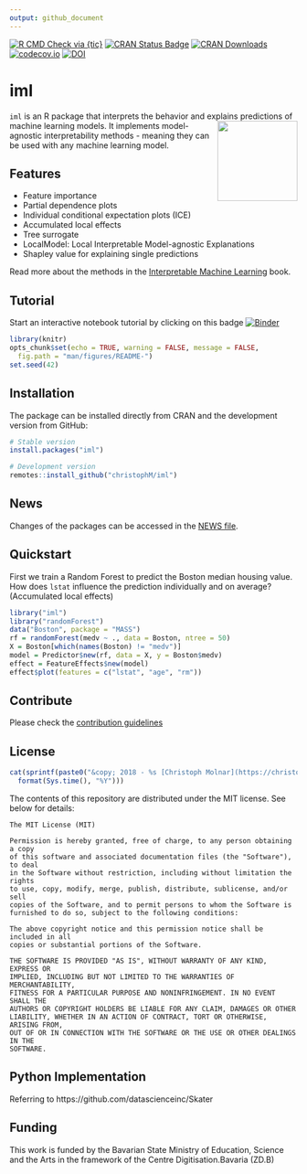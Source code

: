 ```yaml
---
output: github_document
---
```


<!-- badges: start -->
[![R CMD Check via {tic}](https://github.com/christophM/iml/workflows/R%20CMD%20Check%20via%20{tic}/badge.svg?branch=master)](https://github.com/christophM/iml/actions)
[![CRAN Status Badge](http://www.r-pkg.org/badges/version/iml)](https://CRAN.R-project.org/package=iml)
[![CRAN Downloads](http://cranlogs.r-pkg.org/badges/grand-total/iml)](https://cran.rstudio.com/web/packages/iml/index.html)
[![codecov.io](https://codecov.io/github/christophM/iml/coverage.svg?branch=master)](https://codecov.io/github/christophM/iml?branch=master)
[![DOI](http://joss.theoj.org/papers/10.21105/joss.00786/status.svg)](https://doi.org/10.21105/joss.00786)
<!-- badges: end -->

# iml 

 `iml ` is an R package that interprets the behavior and explains predictions of machine learning models. <img src="https://github.com/christophM/iml/blob/master/man/figures/iml.png?raw=true" align="right" height=140/>
 It implements model-agnostic interpretability methods - meaning they can be used with any machine learning model.

## Features
 
- Feature importance
- Partial dependence plots
- Individual conditional expectation plots (ICE)
- Accumulated local effects
- Tree surrogate
- LocalModel: Local Interpretable Model-agnostic Explanations
- Shapley value for explaining single predictions
 
Read more about the methods in the [Interpretable Machine Learning](https://christophm.github.io/interpretable-ml-book/agnostic.html) book.

## Tutorial

Start an interactive notebook tutorial by clicking on this badge [![Binder](http://mybinder.org/badge.svg)](http://beta.mybinder.org/v2/gh/christophM/iml/master?filepath=./notebooks/tutorial-intro.ipynb)

```r
library(knitr)
opts_chunk$set(echo = TRUE, warning = FALSE, message = FALSE,
  fig.path = "man/figures/README-")
set.seed(42)
```

## Installation 

The package can be installed directly from CRAN and the development version from GitHub:

```r
# Stable version
install.packages("iml")

# Development version
remotes::install_github("christophM/iml")
```

## News

Changes of the packages can be accessed in the [NEWS file](https://christophm.github.io/iml/news/index.html).

## Quickstart

First we train a Random Forest to predict the Boston median housing value. 
How does `lstat` influence the prediction individually and on average? (Accumulated local effects)

```r
library("iml")
library("randomForest")
data("Boston", package = "MASS")
rf = randomForest(medv ~ ., data = Boston, ntree = 50)
X = Boston[which(names(Boston) != "medv")]
model = Predictor$new(rf, data = X, y = Boston$medv)
effect = FeatureEffects$new(model)
effect$plot(features = c("lstat", "age", "rm"))
```

## Contribute

Please check the [contribution guidelines](CONTRIBUTING.md)

## License

```r
cat(sprintf(paste0("&copy; 2018 - %s [Christoph Molnar](https://christophm.github.io/)"),
  format(Sys.time(), "%Y")))
```

The contents of this repository are distributed under the MIT license. See
below for details:
```
The MIT License (MIT)

Permission is hereby granted, free of charge, to any person obtaining a copy
of this software and associated documentation files (the "Software"), to deal
in the Software without restriction, including without limitation the rights
to use, copy, modify, merge, publish, distribute, sublicense, and/or sell
copies of the Software, and to permit persons to whom the Software is
furnished to do so, subject to the following conditions:

The above copyright notice and this permission notice shall be included in all
copies or substantial portions of the Software.

THE SOFTWARE IS PROVIDED "AS IS", WITHOUT WARRANTY OF ANY KIND, EXPRESS OR
IMPLIED, INCLUDING BUT NOT LIMITED TO THE WARRANTIES OF MERCHANTABILITY,
FITNESS FOR A PARTICULAR PURPOSE AND NONINFRINGEMENT. IN NO EVENT SHALL THE
AUTHORS OR COPYRIGHT HOLDERS BE LIABLE FOR ANY CLAIM, DAMAGES OR OTHER
LIABILITY, WHETHER IN AN ACTION OF CONTRACT, TORT OR OTHERWISE, ARISING FROM,
OUT OF OR IN CONNECTION WITH THE SOFTWARE OR THE USE OR OTHER DEALINGS IN THE
SOFTWARE.
```

## Python Implementation

Referring to https://github.com/datascienceinc/Skater

## Funding

This work is funded by the Bavarian State Ministry of Education, Science and the Arts in the framework of the Centre Digitisation.Bavaria (ZD.B)
